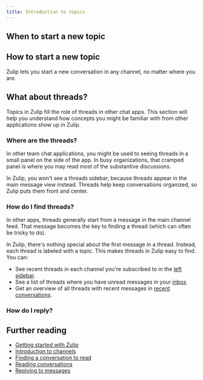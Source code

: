```yaml
---
title: Introduction to topics
---
```



<TopicsIntro />

## When to start a new topic

<WhenToStartANewTopic />

## How to start a new topic

Zulip lets you start a new conversation in any channel, no matter where you are.

<HowToStartANewTopic />

## What about threads?

Topics in Zulip fill the role of threads in other chat apps. This
section will help you understand how concepts you might be familiar
with from other applications show up in Zulip.

### Where are the threads?

In other team chat applications, you might be used to seeing threads
in a small panel on the side of the app. In busy organizations, that
cramped panel is where you may read most of the substantive
discussions.

In Zulip, you won't see a threads sidebar, because threads appear in the main
message view instead. Threads help keep conversations organized, so Zulip puts
them front and center.

### How do I find threads?

In other apps, threads generally start from a message in the main channel feed.
That message becomes the key to finding a thread (which can often be tricky to
do).

In Zulip, there's nothing special about the first message in a thread. Instead,
each thread is labeled with a topic. This makes threads in Zulip easy to find.
You can:

* See recent threads in each channel you're subscribed to in the [left
  sidebar](/help/left-sidebar).
* See a list of threads where you have unread messages in your
  [inbox](/help/inbox).
* Get an overview of all threads with recent messages in [recent
  conversations](/help/recent-conversations).

### How do I reply?

<HowToReplyIntro />

## Further reading

* [Getting started with Zulip](/help/getting-started-with-zulip)
* [Introduction to channels](/help/introduction-to-channels)
* [Finding a conversation to read](/help/finding-a-conversation-to-read)
* [Reading conversations](/help/reading-conversations)
* [Replying to messages](/help/replying-to-messages)
